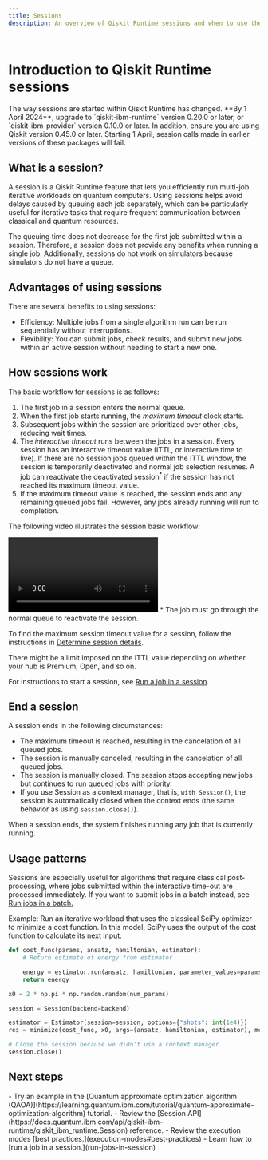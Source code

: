 ```yaml
---
title: Sessions
description: An overview of Qiskit Runtime sessions and when to use them.

---
```

# Introduction to Qiskit Runtime sessions

<Admonition type="caution" title="Important">
The way sessions are started within Qiskit Runtime has changed. **By 1 April 2024**, upgrade to `qiskit-ibm-runtime` version 0.20.0 or later, or `qiskit-ibm-provider` version 0.10.0 or later. In addition, ensure you are using Qiskit version 0.45.0 or later. Starting 1 April, session calls made in earlier versions of these packages will fail.
</Admonition>

## What is a session?

A session is a Qiskit Runtime feature that lets you efficiently run multi-job iterative workloads on quantum computers. Using sessions helps avoid delays caused by queuing each job separately, which can be particularly useful for iterative tasks that require frequent communication between classical and quantum resources.

<Admonition type="note">
The queuing time does not decrease for the first job submitted within a session. Therefore, a session does not provide any benefits when running a single job. Additionally, sessions do not work on simulators because simulators do not have a queue.
</Admonition>

## Advantages of using sessions

There are several benefits to using sessions:

- Efficiency: Multiple jobs from a single algorithm run can be run sequentially without interruptions.
- Flexibility: You can submit jobs, check results, and submit new jobs within an active session without needing to start a new one.

## How sessions work

The basic workflow for sessions is as follows:

1. The first job in a session enters the normal queue.
2. When the first job starts running, the _maximum timeout_ clock starts.
2. Subsequent jobs within the session are prioritized over other jobs, reducing wait times.
3. The _interactive timeout_ runs between the jobs in a session. Every session has an interactive timeout value (ITTL, or interactive time to live). If there are no session jobs queued within the ITTL window, the session is temporarily deactivated and normal job selection resumes. A job can reactivate the deactivated session<sup>*</sup> if the session has not reached its maximum timeout value.
3. If the maximum timeout value is reached, the session ends and any remaining queued jobs fail. However, any jobs already running will run to completion.

The following video illustrates the session basic workflow:

<video title="A user starts a session job and becomes the priority user.  They submit jobs to the quantum system while other users wait. After the prioritized user's session finishes, the next person's jobs can begin processing." className="max-w-auto h-auto" controls>
  <source src="/videos/run/sessions/demo.mp4" type="video/mp4"></source>
</video>

<Admonition type="note">
* The job must go through the normal queue to reactivate the session.
</Admonition>

To find the maximum session timeout value for a session, follow the instructions in [Determine session details](run-jobs-in-session#session-details).

<Admonition type="note">
    There might be a limit imposed on the ITTL value depending on whether your hub is Premium, Open, and so on.
</Admonition>

For instructions to start a session, see [Run a job in a session](run-jobs-in-session).

<span id="ends"></span>
## End a session

A session ends in the following circumstances:

* The maximum timeout is reached, resulting in the cancelation of all queued jobs.
* The session is manually canceled, resulting in the cancelation of all queued jobs.
* The session is manually closed.  The session stops accepting new jobs but continues to run queued jobs with priority.
* If you use Session as a context manager, that is,  `with Session()`, the session is automatically closed when the context ends (the same behavior as using `session.close()`).

<Admonition type = "note">
When a session ends, the system finishes running any job that is currently running.
</Admonition>

## Usage patterns

Sessions are especially useful for algorithms that require classical post-processing, where jobs submitted within the interactive time-out are processed immediately. If you want to submit jobs in a batch instead, see [Run jobs in a batch.](run-jobs-batch)

Example: Run an iterative workload that uses the classical SciPy optimizer to minimize a cost function. In this model, SciPy uses the output of the cost function to calculate its next input.

```python
def cost_func(params, ansatz, hamiltonian, estimator):
    # Return estimate of energy from estimator

    energy = estimator.run(ansatz, hamiltonian, parameter_values=params).result().values[0]
    return energy

x0 = 2 * np.pi * np.random.random(num_params)

session = Session(backend=backend)

estimator = Estimator(session=session, options={"shots": int(1e4)})
res = minimize(cost_func, x0, args=(ansatz, hamiltonian, estimator), method="cobyla")

# Close the session because we didn't use a context manager.
session.close()
```

## Next steps

<Admonition type="tip" title="Recommendations">
  - Try an example in the [Quantum approximate optimization algorithm (QAOA)](https://learning.quantum.ibm.com/tutorial/quantum-approximate-optimization-algorithm) tutorial.
  - Review the [Session API](https://docs.quantum.ibm.com/api/qiskit-ibm-runtime/qiskit_ibm_runtime.Session) reference.
  - Review the execution modes [best practices.](execution-modes#best-practices)
  - Learn how to [run a job in a session.](run-jobs-in-session)
</Admonition>